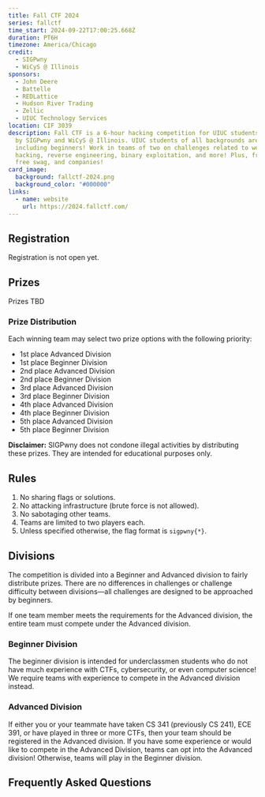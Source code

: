 ```yaml
---
title: Fall CTF 2024
series: fallctf
time_start: 2024-09-22T17:00:25.668Z
duration: PT6H
timezone: America/Chicago
credit:
  - SIGPwny
  - WiCyS @ Illinois
sponsors:
  - John Deere
  - Battelle
  - REDLattice
  - Hudson River Trading
  - Zellic
  - UIUC Technology Services
location: CIF 3039
description: Fall CTF is a 6-hour hacking competition for UIUC students hosted
  by SIGPwny and WiCyS @ Illinois. UIUC students of all backgrounds are welcome,
  including beginners! Work in teams of two on challenges related to web
  hacking, reverse engineering, binary exploitation, and more! Plus, free food,
  free swag, and companies!
card_image:
  background: fallctf-2024.png
  background_color: "#000000"
links:
  - name: website
    url: https://2024.fallctf.com/
---
```

## Registration

Registration is not open yet.

## Prizes

Prizes TBD

### Prize Distribution
Each winning team may select two prize options with the following priority:
- 1st place Advanced Division
- 1st place Beginner Division
- 2nd place Advanced Division
- 2nd place Beginner Division
- 3rd place Advanced Division
- 3rd place Beginner Division
- 4th place Advanced Division
- 4th place Beginner Division
- 5th place Advanced Division
- 5th place Beginner Division

**Disclaimer:** SIGPwny does not condone illegal activities by distributing these prizes. They are intended for educational purposes only.

## Rules
1. No sharing flags or solutions.
2. No attacking infrastructure (brute force is not allowed).
3. No sabotaging other teams.
4. Teams are limited to two players each.
5. Unless specified otherwise, the flag format is `sigpwny{*}`.

## Divisions
The competition is divided into a Beginner and Advanced division to fairly distribute prizes. There are no differences in challenges or challenge difficulty between divisions—all challenges are designed to be approached by beginners. 

If one team member meets the requirements for the Advanced division, the entire team must compete under the Advanced division.

### Beginner Division
The beginner division is intended for underclassmen students who do not have much experience with CTFs, cybersecurity, or even computer science! We require teams with experience to compete in the Advanced division instead.

### Advanced Division
If either you or your teammate have taken CS 341 (previously CS 241), ECE 391, or have played in three or more CTFs, then your team should be registered in the Advanced division. If you have some experience or would like to compete in the Advanced Division, teams can opt into the Advanced division! Otherwise, teams will play in the Beginner division.

## Frequently Asked Questions

